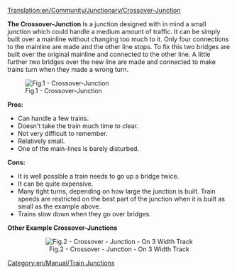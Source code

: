 [[Translation:en/Community/Junctionary/Crossover-Junction]]
{{en/Community/Junctionary/Navigation}}

'''The Crossover-Junction''' Is a junction designed with in mind a small junction which could handle a medium amount of traffic. It can be simply built over a mainline without changing too much to it. Only four connections to the mainline are made and the other line stops. To fix this two bridges are built over the original mainline and connected to the other line. A little further two bridges over the new line are made and connected to make trains turn when they made a wrong turn.

[[File:en/Community/Junctionary/Cjunction.png|center|frame|Fig.1 - Crossover-Junction]]


'''Pros:'''
* Can handle a few trains.
* Doesn't take the train much time to clear.
* Not very difficult to remember.
* Relatively small.
* One of the main-lines is barely disturbed.

'''Cons:'''
* It is well possible a train needs to go up a bridge twice.
* It can be quite expensive.
* Many tight turns, depending on how large the junction is built.  Train speeds are restricted on the best part of the junction when it is built as small as the example above.
* Trains slow down when they go over bridges.

'''Other Example Crossover-Junctions'''
<center>[[File:en/Community/Junctionary/Train-junction-4-crossover-3wide.png|center|frame|Fig.2 - Crossover - Junction - On 3 Width Track]]</center>

[[Category:en/Manual/Train Junctions]]